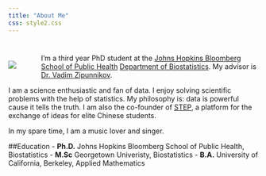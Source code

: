 ```yaml
---
title: "About Me"
css: style2.css
---
```

#

#

<div style="float:left;margin:0px 50px 0px 0px">
![](./files/photo1.jpg)
</div>
I'm a third year PhD student at the [Johns Hopkins Bloomberg School of Public Health](http://www.jhsph.edu/) [Department of Biostatistics](http://www.jhsph.edu/departments/biostatistics/). My advisor is  [Dr. Vadim Zipunnikov](http://www.biostat.jhsph.edu/~vzipunni/). 

I am a science enthusiastic and fan of data. I enjoy solving scientific problems with the help of statistics.  My philosophy is: data is powerful cause it tells the truth. I am also the co-founder of [STEP](http://www.steptank.com/), a platform for the exchange of ideas for elite Chinese students.

In my spare time, I am a music lover and singer. 

##Education
- __Ph.D.__ Johns Hopkins Bloomberg School of Public Health, Biostatistics
- __M.Sc__ Georgetown Univeristy, Biostatistics
- __B.A.__ University of California, Berkeley, Applied Mathematics

